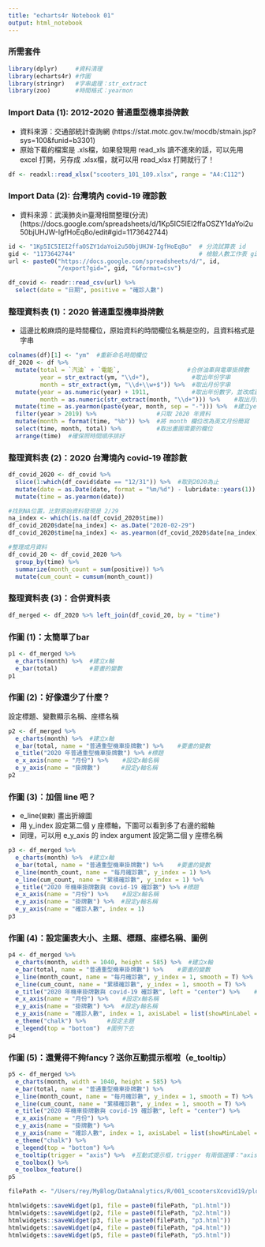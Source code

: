 ```yaml
---
title: "echarts4r Notebook 01"
output: html_notebook
---
```

### 所需套件
```r
library(dplyr)     #資料清理
library(echarts4r) #作圖
library(stringr)   #字串處理：str_extract
library(zoo)       #時間格式：yearmon
```

### Import Data (1): 2012-2020 普通重型機車掛牌數
* 資料來源：交通部統計查詢網 (https://stat.motc.gov.tw/mocdb/stmain.jsp?sys=100&funid=b3301)
* 原始下載的檔案是 .xls檔，如果發現用 read_xls 讀不進來的話，可以先用 excel 打開，另存成 .xlsx檔，就可以用 read_xlsx 打開就行了！
```r
df <- readxl::read_xlsx("scooters_101_109.xlsx", range = "A4:C112")  
```

### Import Data (2): 台灣境內 covid-19 確診數
* 資料來源：武漢肺炎in臺灣相關整理(分流) (https://docs.google.com/spreadsheets/d/1Kp5IC5IEI2ffaOSZY1daYoi2u50bjUHJW-IgfHoEq8o/edit#gid=1173642744)
```r
id <- "1Kp5IC5IEI2ffaOSZY1daYoi2u50bjUHJW-IgfHoEq8o"  # 分流試算表 id
gid <- "1173642744"                                   # 檢驗人數工作表 gid
url <- paste0("https://docs.google.com/spreadsheets/d/", id,
              "/export?gid=", gid, "&format=csv")
```

```r
df_covid <- readr::read_csv(url) %>%
  select(date = "日期", positive = "確診人數")
```

### 整理資料表 (1)：2020 普通重型機車掛牌數
* 這邊比較麻煩的是時間欄位，原始資料的時間欄位名稱是空的，且資料格式是字串
```r
colnames(df)[1] <- "ym"  #重新命名時間欄位
df_2020 <- df %>% 
  mutate(total = `汽油` + `電能`,                   #合併油車與電車掛牌數
         year = str_extract(ym, "\\d+"),            #取出年份字串
         month = str_extract(ym, "\\d+\\w+$")) %>%  #取出月份字串
  mutate(year = as.numeric(year) + 1911,            #取出年份數字，並改成西元
         month = as.numeric(str_extract(month, "\\d+"))) %>%    #取出月份數字
  mutate(time = as.yearmon(paste(year, month, sep = "-"))) %>%  #建立yearmon時間格式，e.g. Jan 2020
  filter(year > 2019) %>%                 #只取 2020 年資料
  mutate(month = format(time, "%b")) %>%  #將 month 欄位改為英文月份簡寫
  select(time, month, total) %>%          #取出畫圖需要的欄位
  arrange(time)  #確保照時間順序排好
```

### 整理資料表 (2)：2020 台灣境內 covid-19 確診數
```r
df_covid_2020 <- df_covid %>% 
  slice(1:which(df_covid$date == "12/31")) %>%  #取到2020為止
  mutate(date = as.Date(date, format = "%m/%d") - lubridate::years(1)) %>% #改日期格式
  mutate(time = as.yearmon(date))
```

```r
#找到NA位置，比對原始資料發現是 2/29 
na_index <- which(is.na(df_covid_2020$time))
df_covid_2020$date[na_index] <- as.Date("2020-02-29") 
df_covid_2020$time[na_index] <- as.yearmon(df_covid_2020$date[na_index])
```

```r
#整理成月資料
df_covid_20 <- df_covid_2020 %>%
  group_by(time) %>%
  summarize(month_count = sum(positive)) %>%
  mutate(cum_count = cumsum(month_count)) 
```
### 整理資料表 (3)：合併資料表
```r
df_merged <- df_2020 %>% left_join(df_covid_20, by = "time")
```

### 作圖 (1)：太簡單了bar
```r
p1 <- df_merged %>%
  e_charts(month) %>%  #建立x軸
  e_bar(total)         #要畫的變數
p1
```

### 作圖 (2)：好像還少了什麼？
設定標題、變數顯示名稱、座標名稱
```r
p2 <- df_merged %>%
  e_charts(month) %>%  #建立x軸
  e_bar(total, name = "普通重型機車掛牌數") %>%    #要畫的變數
  e_title("2020 年普通重型機車掛牌數") %>% #標題
  e_x_axis(name = "月份") %>%    #設定x軸名稱
  e_y_axis(name = "掛牌數")      #設定y軸名稱
p2
```
### 作圖 (3)：加個 line 吧？
* e_line(`變數`) 畫出折線圖
* 用 y_index 設定第二個 y 座標軸，下圖可以看到多了右邊的縱軸
* 同理，可以用 e_y_axis 的 index argument 設定第二個 y 座標名稱
```r
p3 <- df_merged %>%
  e_charts(month) %>%  #建立x軸
  e_bar(total, name = "普通重型機車掛牌數") %>%    #要畫的變數
  e_line(month_count, name = "每月確診數", y_index = 1) %>%
  e_line(cum_count, name = "累積確診數", y_index = 1) %>%
  e_title("2020 年機車掛牌數與 covid-19 確診數") %>% #標題
  e_x_axis(name = "月份") %>%    #設定x軸名稱
  e_y_axis(name = "掛牌數") %>%  #設定y軸名稱
  e_y_axis(name = "確診人數", index = 1)
p3
```

### 作圖 (4)：設定圖表大小、主題、標題、座標名稱、圖例
```r
p4 <- df_merged %>%
  e_charts(month, width = 1040, height = 585) %>%  #建立x軸
  e_bar(total, name = "普通重型機車掛牌數") %>%    #要畫的變數
  e_line(month_count, name = "每月確診數", y_index = 1, smooth = T) %>%  #做人要圓滑
  e_line(cum_count, name = "累積確診數", y_index = 1, smooth = T) %>%    #畫線也是
  e_title("2020 年機車掛牌數與 covid-19 確診數", left = "center") %>%    #標題
  e_x_axis(name = "月份") %>%    #設定x軸名稱
  e_y_axis(name = "掛牌數") %>%  #設定y軸名稱
  e_y_axis(name = "確診人數", index = 1, axisLabel = list(showMinLabel = F)) %>%
  e_theme("chalk") %>%      #設定主題
  e_legend(top = "bottom")  #圖例下去
p4
```

### 作圖 (5)：還覺得不夠fancy？送你互動提示框啦（e_tooltip）
```r
p5 <- df_merged %>%
  e_charts(month, width = 1040, height = 585) %>%  
  e_bar(total, name = "普通重型機車掛牌數") %>%    
  e_line(month_count, name = "每月確診數", y_index = 1, smooth = T) %>% 
  e_line(cum_count, name = "累積確診數", y_index = 1, smooth = T) %>%   
  e_title("2020 年機車掛牌數與 covid-19 確診數", left = "center") %>% 
  e_x_axis(name = "月份") %>%    
  e_y_axis(name = "掛牌數") %>%  
  e_y_axis(name = "確診人數", index = 1, axisLabel = list(showMinLabel = F)) %>%
  e_theme("chalk") %>%      
  e_legend(top = "bottom") %>%  
  e_tooltip(trigger = "axis") %>%  #互動式提示框，trigger 有兩個選擇："axis"或"item"
  e_toolbox() %>%
  e_toolbox_feature()
p5
```

```r
filePath <- "/Users/rey/MyBlog/DataAnalytics/R/001_scootersXcovid19/plots/"
```

```r
htmlwidgets::saveWidget(p1, file = paste0(filePath, "p1.html"))
htmlwidgets::saveWidget(p2, file = paste0(filePath, "p2.html"))
htmlwidgets::saveWidget(p3, file = paste0(filePath, "p3.html"))
htmlwidgets::saveWidget(p4, file = paste0(filePath, "p4.html"))
htmlwidgets::saveWidget(p5, file = paste0(filePath, "p5.html"))
```


